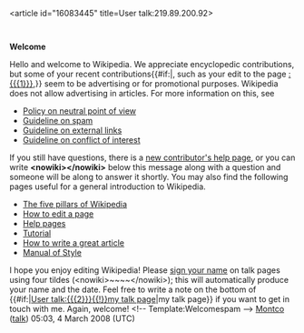 <article id="16083445" title=User talk:219.89.200.92>
	<talkpage id="16083445" title="User talk:219.89.200.92">
'''Welcome'''

Hello and welcome to Wikipedia.  We appreciate encyclopedic contributions, but some of your recent contributions{{#if:|, such as your edit to the page [[:{{{1}}}]],}} seem to be advertising or for promotional purposes.  Wikipedia does not allow advertising in articles.  For more information on this, see
*[[Wikipedia:Neutral point of view|Policy on neutral point of view]]
*[[Wikipedia:Spam|Guideline on spam]]
*[[Wikipedia:External links|Guideline on external links]]
*[[WP:COI|Guideline on conflict of interest]]
If you still have questions, there is a [[Wikipedia:New contributors' help page|new contributor's help page]], or you can write '''&lt;nowiki&gt;{{helpme}}&lt;/nowiki&gt;''' below this message along with a question and someone will be along to answer it shortly.  You may also find the following pages useful for a general introduction to Wikipedia.
*[[Wikipedia:Five pillars|The five pillars of Wikipedia]]
*[[Wikipedia:How to edit a page|How to edit a page]]
*[[Help:Contents|Help pages]]
*[[Wikipedia:Tutorial|Tutorial]]
*[[Wikipedia:How to write a great article|How to write a great article]]
*[[Wikipedia:Manual of Style|Manual of Style]]
I hope you enjoy editing Wikipedia!  Please [[Wikipedia:Sign your posts on talk pages|sign your name]] on talk pages using four tildes (&lt;nowiki&gt;~~~~&lt;/nowiki&gt;); this will automatically produce your name and the date. Feel free to write a note on the bottom of {{#if:|[[User talk:{{{2}}}{{!}}my talk page]]|my talk page}} if you want to get in touch with me. Again, welcome! &lt;!-- Template:Welcomespam --&gt; [[User:Montco|Montco]] ([[User talk:Montco|talk]]) 05:03, 4 March 2008 (UTC)
	</talkpage>
</article>